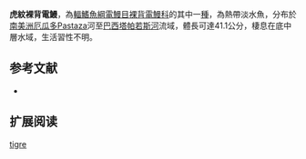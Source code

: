 {{Speciesbox
| name = 虎紋裸背電鰻
| status = NE
| status_system = IUCN3.1
| genus = Gymnotus
| species = tigre
| authority = Albert & Crampton, 2003
| synonyms = 
}}
'''虎紋裸背電鰻'''，為[[輻鰭魚綱|輻鰭魚綱]][[電鰻目|電鰻目]][[裸背電鰻科|裸背電鰻科]]的其中一[[種|種]]，為熱帶淡水魚，分布於[[南美洲|南美洲]][[厄瓜多|厄瓜多]]Pastaza河至[[巴西|巴西]][[塔帕若斯河|塔帕若斯河]]流域，體長可達41.1公分，棲息在底中層水域，生活習性不明。

==参考文献==
*{{FishBase_species|genus=Gymnotus|species=tigre|year=2015|month=9}}

== 扩展阅读 ==
{{refbegin}}
{{wikispecies-inline|Gymnotus tigre|虎紋裸背電鰻}}
{{refend}}
{{Taxonbar|from=Q5538557}}

[[Category:裸背電鰻屬|tigre]]